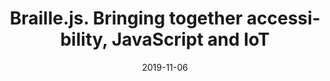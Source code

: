 ---
title: Braille.js. Bringing together accessibility, JavaScript and IoT
country: Ireland
city: Killkenny
date: 2019-11-06
videoUrl: https://youtu.be/to_055yx3Rc?si=3TVJbLpj1pUsoj2d
conference: Nodeconf.eu
lang: en
---